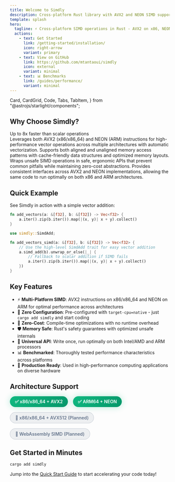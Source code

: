 ```yaml
---
title: Welcome to Simdly
description: Cross-platform Rust library with AVX2 and NEON SIMD support for fast computations.
template: splash
hero:
  tagline: ⚡ Cross-platform SIMD operations in Rust - AVX2 on x86, NEON on ARM
  actions:
    - text: Get Started
      link: /getting-started/installation/
      icon: right-arrow
      variant: primary
    - text: View on GitHub
      link: https://github.com/mtantaoui/simdly
      icon: external
      variant: minimal
    - text: 📊 Benchmarks
      link: /guides/performance/
      variant: minimal
---
```


  Card,
  CardGrid,
  Code,
  Tabs,
  TabItem,
} from "@astrojs/starlight/components";

<div
  className="parallax-bg-container"
  style={{
    position: "fixed",
    top: 0,
    left: 0,
    width: "100vw",
    height: "100vh",
    zIndex: -999,
    background:
      "linear-gradient(135deg, #000000 0%, #0a0a1a 25%, #001122 50%, #000815 75%, #000000 100%)",
    opacity: 1,
  }}
>
  <div
    className="parallax-bg-layer"
    id="parallax-layer-1"
    style={{
      position: "absolute",
      top: "-10%",
      left: "-10%",
      width: "120vw",
      height: "120vh",
      backgroundImage:
        'url("https://images.pexels.com/photos/2150/sky-space-dark-galaxy.jpg?auto=compress&cs=tinysrgb&w=1920&h=1080")',
      backgroundSize: "cover",
      backgroundPosition: "center center",
      backgroundRepeat: "no-repeat",
    }}
  ></div>
  <div
    className="parallax-bg-layer"
    id="parallax-layer-2"
    style={{
      position: "absolute",
      top: "-10%",
      left: "-10%",
      width: "120vw",
      height: "120vh",
      backgroundSize: "cover",
      backgroundPosition: "center center",
      backgroundRepeat: "no-repeat",
      opacity: 0.8,
    }}
  ></div>
</div>

<div class="hero-content-wrapper">

## Why Choose Simdly?

<div class="performance-badge">Up to 8x faster than scalar operations</div>

<CardGrid stagger>
  <Card title="🚀 Cross-Platform SIMD" icon="rocket">
    Leverages both AVX2 (x86/x86_64) and NEON (ARM) instructions for
    high-performance vector operations across multiple architectures with
    automatic vectorization.
  </Card>
  <Card title="🧠 Memory Efficient" icon="setting">
    Supports both aligned and unaligned memory access patterns with
    cache-friendly data structures and optimized memory layouts.
  </Card>
  <Card title="🛡️ Safe Abstractions" icon="approve-check">
    Wraps unsafe SIMD operations in safe, ergonomic APIs that prevent common
    pitfalls while maintaining zero-cost abstractions.
  </Card>
  <Card title="🔧 Universal API" icon="puzzle">
    Provides consistent interfaces across AVX2 and NEON implementations,
    allowing the same code to run optimally on both x86 and ARM architectures.
  </Card>
</CardGrid>

## Quick Example

See Simdly in action with a simple vector addition:

<Tabs>
<TabItem label="Scalar (Slow)">

```rust
fn add_vectors(a: &[f32], b: &[f32]) -> Vec<f32> {
    a.iter().zip(b.iter()).map(|(x, y)| x + y).collect()
}
```

</TabItem>
<TabItem label="SIMD (Fast)">

```rust
use simdly::SimdAdd;

fn add_vectors_simd(a: &[f32], b: &[f32]) -> Vec<f32> {
    // Use the high-level SimdAdd trait for easy vector addition
    a.simd_add(b).unwrap_or_else(|_| {
        // Fallback to scalar addition if SIMD fails
        a.iter().zip(b.iter()).map(|(x, y)| x + y).collect()
    })
}
```

</TabItem>
</Tabs>


## Key Features

- ⚡ **Multi-Platform SIMD**: AVX2 instructions on x86/x86_64 and NEON on ARM for optimal performance across architectures
- 🔧 **Zero Configuration**: Pre-configured with `target-cpu=native` - just `cargo add simdly` and start coding
- 🚀 **Zero-Cost**: Compile-time optimizations with no runtime overhead
- 🛡️ **Memory Safe**: Rust's safety guarantees with optimized unsafe internals
- 🔧 **Universal API**: Write once, run optimally on both Intel/AMD and ARM processors
- 📊 **Benchmarked**: Thoroughly tested performance characteristics across platforms
- 🎯 **Production Ready**: Used in high-performance computing applications on diverse hardware

## Architecture Support

<div style="display: flex; gap: 1rem; margin: 1rem 0; flex-wrap: wrap;">
  <span style="background: linear-gradient(135deg, #10b981, #059669); color: white; padding: 0.5rem 1rem; border-radius: 9999px; font-weight: 600; box-shadow: 0 0 20px rgba(16, 185, 129, 0.3);">
    ✅ x86/x86_64 + AVX2
  </span>
  <span style="background: linear-gradient(135deg, #10b981, #059669); color: white; padding: 0.5rem 1rem; border-radius: 9999px; font-weight: 600; box-shadow: 0 0 20px rgba(16, 185, 129, 0.3);">
    ✅ ARM64 + NEON
  </span>
  <span style="background: rgba(100, 116, 139, 0.1); color: #64748b; padding: 0.5rem 1rem; border-radius: 9999px; font-weight: 600; border: 1px solid rgba(100, 116, 139, 0.3);">
    🚧 x86/x86_64 + AVX512 (Planned)
  </span>
  <span style="background: rgba(100, 116, 139, 0.1); color: #64748b; padding: 0.5rem 1rem; border-radius: 9999px; font-weight: 600; border: 1px solid rgba(100, 116, 139, 0.3);">
    🚧 WebAssembly SIMD (Planned)
  </span>
</div>

## Get Started in Minutes

```bash
cargo add simdly
```

Jump into the [Quick Start Guide](/getting-started/quick-start/) to start accelerating your code today!

</div>

<ParallaxScript />
